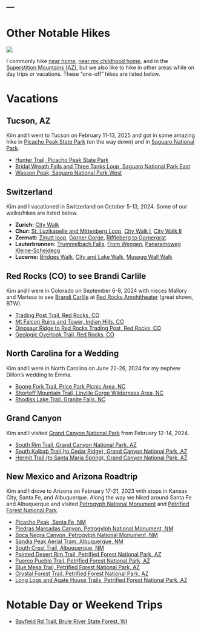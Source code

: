---
---

# Other Notable Hikes
![](../../zresources/img/ONhiking.webp){fig-align="center"}

I commonly hike [near home](Iron River Area.html), [near my childhood home](Iowa.html), and in the [Superstition Mountains (AZ)](Supersition Wilderness.html), but we also like to hike in other areas while on day trips or vacations. These "one-off" hikes are listed below.

# Vacations
## Tucson, AZ
Kim and I went to Tucson on February 11-13, 2025 and got in some amazing hike in [Picacho Peak State Park](https://azstateparks.com/picacho) (on the way down) and in [Saguaro National Park](https://www.saguaronationalpark.com/).

- [Hunter Trail, Picacho Peak State Park](ON PPSP Hunter.html)
- [Bridal Wreath Falls and Three Tanks Loop, Saguaro National Park East](ON BridalWreathFalls.html)
- [Wasson Peak, Saguaro National Park West](ON WassonPeak.html)

## Switzerland
Kim and I vacationed in Switzerland on October 5-13, 2024. Some of our walks/hikes are listed below.

- **Zurich:** [City Walk](ON ZCTY.html)
- **Chur:** [St. Luzikapelle and Mittenberg Loop](ON STLUZI.html), [City Walk I](ON_CHCW1.html), [City Walk II](ON_CHCW2.html)
- **Zermatt:** [Zmutt loop](ON ZMUTT.html), [Gorner Gorge](ON GORGE.html), [Riffleberg to Gornergrat](ON GORNERGRAT.html)
- **Lauterbrunnen:** [Trummelbach Falls](ON TRUMMELBACH.html), [From Wengen](ON WENGEN.html), [Panaramoweg Kleine-Scheidegg](ON PANARAMOWEG.html)
- **Lucerne:** [Bridges Walk](ON LUCERNECBW.html), [City and Lake Walk](ON LUCERNECLW.html), [Musegg Wall Walk](ON LUCERNECMW.html)

## Red Rocks (CO) to see Brandi Carlile
Kim and I were in Colorado on September 6-8, 2024 with nieces Mallory and Marissa to see [Brandi Carlile](https://www.brandicarlile.com/) at [Red Rocks Amphitheater](https://www.redrocksonline.com/) (great shows, BTW).

- [Trading Post Trail, Red Rocks, CO](ON RRTPOST.html)
- [Mt Falcon Ruins and Tower, Indian Hills, CO](ON MTFRT.html)
- [Dinosaur Ridge to Red Rocks Trading Post, Red Rocks, CO](ON RRDINO.html)
- [Geologic Overlook Trail, Red Rocks, CO](ON RRGLGC.html)

## North Carolina for a Wedding
Kim and I were in North Carolina on June 22-26, 2024 for my nephew Dillon's wedding to Emma. 

- [Boone Fork Trail, Price Park Picnic Area, NC](ON BOONEFORK.html)
- [Shortoff Mountain Trail, Linville Gorge Wilderness Area, NC](ON SHORTOFF.html)
- [Rhodiss Lake Trail, Granite Falls, NC](ON RHODISS.html)

## Grand Canyon
Kim and I visited [Grand Canyon National Park](https://www.nps.gov/grca/index.htm) from February 12-14, 2024.

- [South Rim Trail, Grand Canyon National Park, AZ](ON GCSOUTHRIM.html)
- [South Kaibab Trail (to Cedar Ridge), Grand Canyon National Park, AZ](ON GCSKAIBAB.html)
- [Hermit Trail (to Santa Maria Spring), Grand Canyon National Park, AZ](ON GCSANTAMSP.html)

## New Mexico and Arizona Roadtrip
Kim and I drove to Arizona on February 17-21, 2023 with stops in Kansas City, Santa Fe, and Albuquerque. Along the way we hiked around Santa Fe and Albuquerque and visited [Petrogyph National Monument](https://www.nps.gov/petr/index.htm) and [Petrified Forest National Park](https://www.nps.gov/pefo/index.htm).

- [Picacho Peak, Santa Fe, NM](ON Picacho Peak.html)
- [Piedras Marcadas Canyon, Petrogylph National Monument, NM](ON Piedras Marcadas.html)
- [Boca Negra Canyon, Petrogylph National Monument, NM](ON Boca Negra.html)
- [Sandia Peak Aerial Tram, Albuquerque, NM](ON Sandia_Peak_Tram.html)
- [South Crest Trail, Albuquerque, NM](ON South_Crest.html)
- [Painted Desert Rim Trail, Petrified Forest National Park, AZ](ON Painted Rim.html)
- [Puerco Pueblo Trail, Petrified Forest National Park, AZ](ON Puerco Pueblo.html)
- [Blue Mesa Trail, Petrified Forest National Park, AZ](ON Blue Mesa.html)
- [Crystal Forest Trail, Petrified Forest National Park, AZ](ON Crystal Forest.html)
- [Long Logs and Agate House Trails, Petrified Forest National Park, AZ](ON Long Logs.html)



# Notable Day or Weekend Trips

- [Bayfield Rd Trail, Brule River State Forest, WI](ON Bayfield Rd.html)
